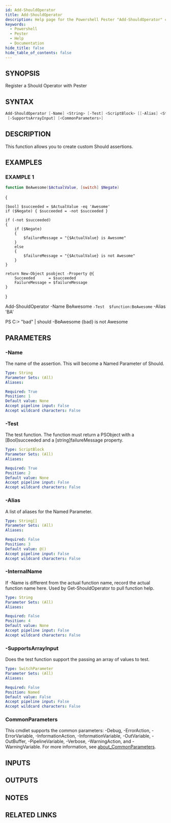 ```yaml
---
id: Add-ShouldOperator
title: Add-ShouldOperator
description: Help page for the Powershell Pester "Add-ShouldOperator" command
keywords:
  - Powershell
  - Pester
  - Help
  - Documentation
hide_title: false
hide_table_of_contents: false
---
```


## SYNOPSIS

Register a Should Operator with Pester

## SYNTAX

```powershell
Add-ShouldOperator [-Name] <String> [-Test] <ScriptBlock> [[-Alias] <String[]>] [[-InternalName] <String>]
 [-SupportsArrayInput] [<CommonParameters>]
```

## DESCRIPTION

This function allows you to create custom Should assertions.

## EXAMPLES

### EXAMPLE 1

```powershell
function BeAwesome($ActualValue, [switch] $Negate)
```

{

    [bool] $succeeded = $ActualValue -eq 'Awesome'
    if ($Negate) { $succeeded = -not $succeeded }

    if (-not $succeeded)
    {
        if ($Negate)
        {
            $failureMessage = "{$ActualValue} is Awesome"
        }
        else
        {
            $failureMessage = "{$ActualValue} is not Awesome"
        }
    }

    return New-Object psobject -Property @{
        Succeeded      = $succeeded
        FailureMessage = $failureMessage
    }
}

Add-ShouldOperator -Name  BeAwesome `
                    -Test  $function:BeAwesome `
                    -Alias 'BA'

PS C:\> "bad" | should -BeAwesome
{bad} is not Awesome

## PARAMETERS

### -Name

The name of the assertion.
This will become a Named Parameter of Should.

```yaml
Type: String
Parameter Sets: (All)
Aliases:

Required: True
Position: 1
Default value: None
Accept pipeline input: False
Accept wildcard characters: False
```

### -Test

The test function.
The function must return a PSObject with a [Bool]succeeded and a [string]failureMessage property.

```yaml
Type: ScriptBlock
Parameter Sets: (All)
Aliases:

Required: True
Position: 2
Default value: None
Accept pipeline input: False
Accept wildcard characters: False
```

### -Alias

A list of aliases for the Named Parameter.

```yaml
Type: String[]
Parameter Sets: (All)
Aliases:

Required: False
Position: 3
Default value: @()
Accept pipeline input: False
Accept wildcard characters: False
```

### -InternalName

If -Name is different from the actual function name, record the actual function name here.
Used by Get-ShouldOperator to pull function help.

```yaml
Type: String
Parameter Sets: (All)
Aliases:

Required: False
Position: 4
Default value: None
Accept pipeline input: False
Accept wildcard characters: False
```

### -SupportsArrayInput

Does the test function support the passing an array of values to test.

```yaml
Type: SwitchParameter
Parameter Sets: (All)
Aliases:

Required: False
Position: Named
Default value: False
Accept pipeline input: False
Accept wildcard characters: False
```

### CommonParameters

This cmdlet supports the common parameters: -Debug, -ErrorAction, -ErrorVariable, -InformationAction, -InformationVariable, -OutVariable, -OutBuffer, -PipelineVariable, -Verbose, -WarningAction, and -WarningVariable. For more information, see [about_CommonParameters](http://go.microsoft.com/fwlink/?LinkID=113216).

## INPUTS

## OUTPUTS

## NOTES

## RELATED LINKS
